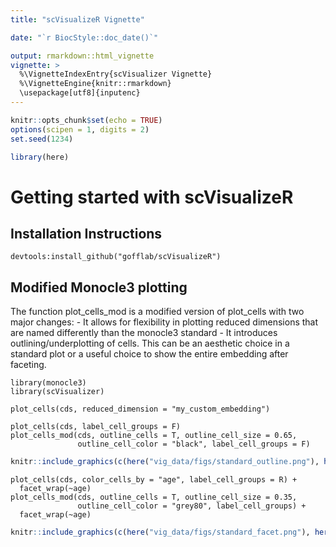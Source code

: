 ```yaml
---
title: "scVisualizeR Vignette"

date: "`r BiocStyle::doc_date()`"

output: rmarkdown::html_vignette
vignette: >
  %\VignetteIndexEntry{scVisualizer Vignette}
  %\VignetteEngine{knitr::rmarkdown}
  \usepackage[utf8]{inputenc}
---
```




```r
knitr::opts_chunk$set(echo = TRUE)
options(scipen = 1, digits = 2)
set.seed(1234)
```

```r
library(here)
```

# Getting started with scVisualizeR

## Installation Instructions

```
devtools:install_github("gofflab/scVisualizeR")
```

## Modified Monocle3 plotting

The function plot_cells_mod is a modified version of plot_cells with two major changes:
- It allows for flexibility in plotting reduced dimensions that are named differently than the monocle3 standard
- It introduces outlining/underplotting of cells. This can be an aesthetic choice in a standard plot or a useful choice to show the entire embedding after faceting.

```
library(monocle3)
library(scVisualizer)

plot_cells(cds, reduced_dimension = "my_custom_embedding")

```

```
plot_cells(cds, label_cell_groups = F)
plot_cells_mod(cds, outline_cells = T, outline_cell_size = 0.65,
               outline_cell_color = "black", label_cell_groups = F)
```

```r
knitr::include_graphics(c(here("vig_data/figs/standard_outline.png"), here("vig_data/figs/modified_outline.png")))
``` 

```
plot_cells(cds, color_cells_by = "age", label_cell_groups = R) +
  facet_wrap(~age)
plot_cells_mod(cds, outline_cells = T, outline_cell_size = 0.35,
               outline_cell_color = "grey80", label_cell_groups) +
  facet_wrap(~age)
```

```r
knitr::include_graphics(c(here("vig_data/figs/standard_facet.png"), here("vig_data/figs/modified_facet.png")))

``` 




